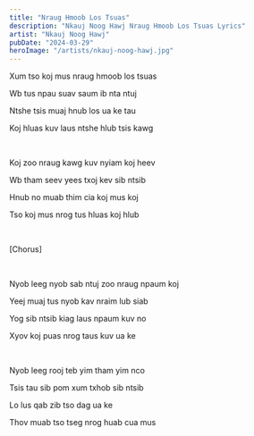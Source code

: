 ```yaml
---
title: "Nraug Hmoob Los Tsuas"
description: "Nkauj Noog Hawj Nraug Hmoob Los Tsuas Lyrics"
artist: "Nkauj Noog Hawj"
pubDate: "2024-03-29"
heroImage: "/artists/nkauj-noog-hawj.jpg"
---
```


Xum tso koj mus nraug hmoob los tsuas

Wb tus npau suav saum ib nta ntuj

Ntshe tsis muaj hnub los ua ke tau

Koj hluas kuv laus ntshe hlub tsis kawg

<br />

Koj zoo nraug kawg kuv nyiam koj heev

Wb tham seev yees txoj kev sib ntsib

Hnub no muab thim cia koj mus koj

Tso koj mus nrog tus hluas koj hlub

<br />

[Chorus]

<br />

Nyob leeg nyob sab ntuj zoo nraug npaum koj

Yeej muaj tus nyob kav nraim lub siab

Yog sib ntsib kiag laus npaum kuv no

Xyov koj puas nrog taus kuv ua ke

<br />

Nyob leeg rooj teb yim tham yim nco

Tsis tau sib pom xum txhob sib ntsib

Lo lus qab zib tso dag ua ke

Thov muab tso tseg nrog huab cua mus
